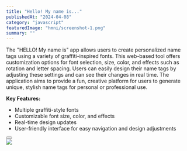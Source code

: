 ---
title: "Hello! My name is..."
publishedAt: "2024-04-08"
category: "javascript"
featuredImage: "hmni/screenshot-1.png"
summary: ""
---

The "HELLO! My name is" app allows users to create personalized name tags using a variety of graffiti-inspired fonts. This web-based tool offers customization options for font selection, size, color, and effects such as rotation and letter spacing. Users can easily design their name tags by adjusting these settings and can see their changes in real time. The application aims to provide a fun, creative platform for users to generate unique, stylish name tags for personal or professional use.

**Key Features:**

- Multiple graffiti-style fonts
- Customizable font size, color, and effects
- Real-time design updates
- User-friendly interface for easy navigation and design adjustments

<div>
  <Button
    href="https://mpittas.github.io/hello-my-name-is-app"
    title="View project"
    className="mt-4 mb-12"
  />
</div>

<div className="py-6">
  <Image src="/projects/hmni/screenshot-1.png" width={1440} height={1000} />
</div>
